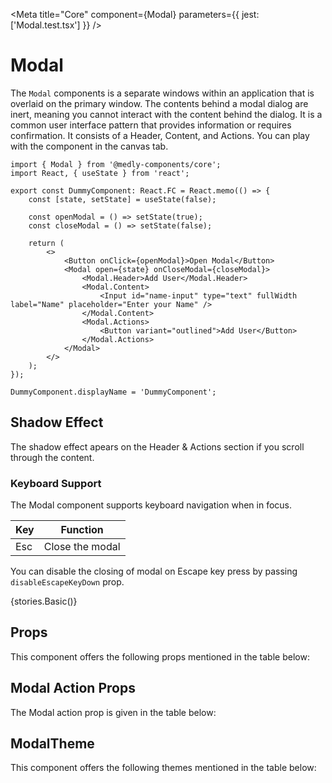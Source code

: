 
<Meta title="Core" component={Modal} parameters={{ jest: ['Modal.test.tsx'] }} />

# Modal

The `Modal` components is a separate windows within an application that is overlaid on the primary window. The contents behind a modal dialog are inert, meaning you cannot interact with the content behind the dialog. It is a common user interface pattern that provides information or requires confirmation.
It consists of a Header, Content, and Actions. You can play with the component in the canvas tab.

```tsx
import { Modal } from '@medly-components/core';
import React, { useState } from 'react';

export const DummyComponent: React.FC = React.memo(() => {
    const [state, setState] = useState(false);

    const openModal = () => setState(true);
    const closeModal = () => setState(false);

    return (
        <>
            <Button onClick={openModal}>Open Modal</Button>
            <Modal open={state} onCloseModal={closeModal}>
                <Modal.Header>Add User</Modal.Header>
                <Modal.Content>
                    <Input id="name-input" type="text" fullWidth label="Name" placeholder="Enter your Name" />
                </Modal.Content>
                <Modal.Actions>
                    <Button variant="outlined">Add User</Button>
                </Modal.Actions>
            </Modal>
        </>
    );
});

DummyComponent.displayName = 'DummyComponent';
```

## Shadow Effect

The shadow effect apears on the Header & Actions section if you scroll through the content.

### Keyboard Support

The Modal component supports keyboard navigation when in focus.

| Key | Function        |
| --- | --------------- |
| Esc | Close the modal |

You can disable the closing of modal on Escape key press by passing `disableEscapeKeyDown` prop.

<Preview withToolbar>
    <Story name="Modal">{stories.Basic()}</Story>
</Preview>

## Props

This component offers the following props mentioned in the table below:

<Props of={Modal} />

## Modal Action Props

The Modal action prop is given in the table below:

<Props of={stories.ModalActionProps} />

## ModalTheme

This component offers the following themes mentioned in the table below:

<Props of={stories.ThemeInterface} />
